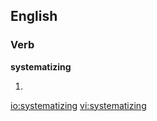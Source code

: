 
==English==

===Verb===
'''systematizing'''

# {{present participle of|[[systematize]]}}

[[io:systematizing]]
[[vi:systematizing]]